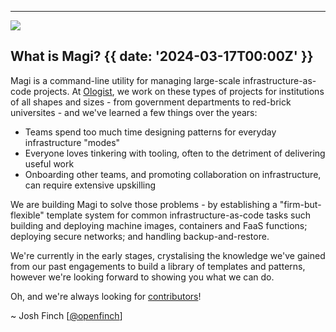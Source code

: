 

---

![](@/images/first-release.png)

## What is Magi? {{  date: '2024-03-17T00:00Z' }}

Magi is a command-line utility for managing large-scale infrastructure-as-code
projects. At [Ologist](https://ologist.io), we work on these types of projects
for institutions of all shapes and sizes - from government departments to red-brick
universites - and we've learned a few things over the years:

* Teams spend too much time designing patterns for everyday infrastructure "modes"
* Everyone loves tinkering with tooling, often to the detriment of delivering useful work
* Onboarding other teams, and promoting collaboration on infrastructure, can require extensive upskilling

We are building Magi to solve those problems - by establishing a "firm-but-flexible" template system
for common infrastructure-as-code tasks such building and deploying machine images, 
containers and FaaS functions; deploying secure networks; and handling backup-and-restore.

We're currently in the early stages, crystalising the knowledge we've gained from our
past engagements to build a library of templates and patterns, however we're looking
forward to showing you what we can do.

Oh, and we're always looking for [contributors](https://github.com/ologistio/magi/blob/main/CONTRIBUTING.md)! 

~ Josh Finch [[@openfinch](https://github.com/openfinch)]